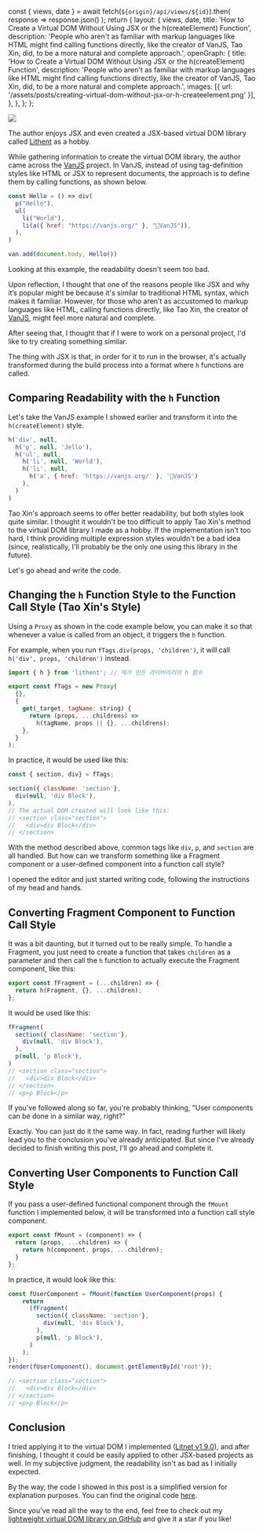   const { views, date } = await fetch(`${origin}/api/views/${id}`).then(
    response => response.json()
  );
  return {
    layout: {
      views,
      date,
      title: 'How to Create a Virtual DOM Without Using JSX or the h(createElement) Function',
      description:
        'People who aren\'t as familiar with markup languages like HTML might find calling functions directly, like the creator of VanJS, Tao Xin, did, to be a more natural and complete approach.',
      openGraph: {
        title: 'How to Create a Virtual DOM Without Using JSX or the h(createElement) Function',
        description:
          'People who aren\'t as familiar with markup languages like HTML might find calling functions directly, like the creator of VanJS, Tao Xin, did, to be a more natural and complete approach.',
        images: [{ url: '/assets/posts/creating-virtual-dom-without-jsx-or-h-createelement.png' }],
      },
    },
  };
};

<img src="/assets/posts/creating-virtual-dom-without-jsx-or-h-createelement.png" />

The author enjoys JSX and even created a JSX-based virtual DOM library called [Lithent](https://github.com/superlucky84/lithent) as a hobby.

While gathering information to create the virtual DOM library, the author came across the [VanJS](https://vanjs.org/) project. In VanJS, instead of using tag-definition styles like HTML or JSX to represent documents, the approach is to define them by calling functions, as shown below.

```javascript
const Hello = () => div(
  p("Hello"),
  ul(
    li("World"),
    li(a({ href: "https://vanjs.org/" }, "🍦VanJS")),
  ),
)

van.add(document.body, Hello())
```

Looking at this example, the readability doesn't seem too bad.

Upon reflection, I thought that one of the reasons people like JSX and why it’s popular might be because it's similar to traditional HTML syntax, which makes it familiar. However, for those who aren't as accustomed to markup languages like HTML, calling functions directly, like Tao Xin, the creator of [VanJS](https://vanjs.org/about), might feel more natural and complete.

After seeing that, I thought that if I were to work on a personal project, I'd like to try creating something similar.

The thing with JSX is that, in order for it to run in the browser, it's actually transformed during the build process into a format where `h` functions are called.

## Comparing Readability with the `h` Function

Let's take the VanJS example I showed earlier and transform it into the `h(createElement)` style.

```javascript
h('div', null,
  h('p', null, 'Jello'),
  h('ul', null,
    h('li', null, 'World'),
    h('li', null,
      h('a', { href: 'https://vanjs.org/' }, '🍦VanJS')
    ),
  )
)
```

Tao Xin's approach seems to offer better readability, but both styles look quite similar. I thought it wouldn't be too difficult to apply Tao Xin's method to the virtual DOM library I made as a hobby. If the implementation isn't too hard, I think providing multiple expression styles wouldn't be a bad idea (since, realistically, I'll probably be the only one using this library in the future).

Let's go ahead and write the code.


## Changing the `h` Function Style to the Function Call Style (Tao Xin's Style)

Using a `Proxy` as shown in the code example below, you can make it so that whenever a value is called from an object, it triggers the `h` function.

For example, when you run `fTags.div(props, 'children')`, it will call `h('div', props, 'children')` instead.

```javascript
import { h } from 'lithent'; // 제가 만든 라이버리리의 h 함수

export const fTags = new Proxy(
  {},
  {
    get(_target, tagName: string) {
      return (props, ...childrens) =>
        h(tagName, props || {}, ...childrens);
    },
  }
);
```

In practice, it would be used like this:

```javascript
const { section, div} = fTags;

section({ className: 'section'}, 
  div(null, 'div Block'),
),
// The actual DOM created will look like this:
// <section class="section">
//   <div>div Block</div>
// </section>
```

With the method described above, common tags like `div`, `p`, and `section` are all handled. But how can we transform something like a Fragment component or a user-defined component into a function call style?

I opened the editor and just started writing code, following the instructions of my head and hands.


## Converting Fragment Component to Function Call Style

It was a bit daunting, but it turned out to be really simple. To handle a Fragment, you just need to create a function that takes `children` as a parameter and then call the `h` function to actually execute the Fragment component, like this:


```javascript
export const fFragment = (...children) => {
  return h(Fragment, {}, ...children);
};
```

It would be used like this:

```javascript
fFragment(
  section({ className: 'section'}, 
    div(null, 'div Block'),
  ),
  p(null, 'p Block'),
)
// <section class="section">
//   <div>div Block</div>
// </section>
// <p>p Block</p>
```

If you've followed along so far, you're probably thinking, "User components can be done in a similar way, right?"

Exactly. You can just do it the same way. In fact, reading further will likely lead you to the conclusion you've already anticipated. But since I've already decided to finish writing this post, I'll go ahead and complete it.

## Converting User Components to Function Call Style

If you pass a user-defined functional component through the `fMount` function I implemented below, it will be transformed into a function call style component.

```javascript
export const fMount = (component) => {
  return (props, ...children) => {
    return h(component, props, ...children);
  }
};
```

In practice, it would look like this:

```javascript
const fUserComponent = fMount(function UserComponent(props) {
    return
      (fFragment(
        section({ className: 'section'}, 
          div(null, 'div Block'),
        ),
        p(null, 'p Block'),
      )
    );
});
render(fUserComponent(), document.getElementById('root'));

// <section class="section">
//   <div>div Block</div>
// </section>
// <p>p Block</p>
```

## Conclusion

I tried applying it to the virtual DOM I implemented ([Litnet v1.9.0](https://www.npmjs.com/package/lithent)), and after finishing, I thought it could be easily applied to other JSX-based projects as well. In my subjective judgment, the readability isn't as bad as I initially expected.

By the way, the code I showed in this post is a simplified version for explanation purposes. You can find the original code [here](https://github.com/superlucky84/lithent/blob/master/ftags/src/index.ts).

Since you've read all the way to the end, feel free to check out my [lightweight virtual DOM library on GitHub](https://github.com/superlucky84/lithent) and give it a star if you like!
